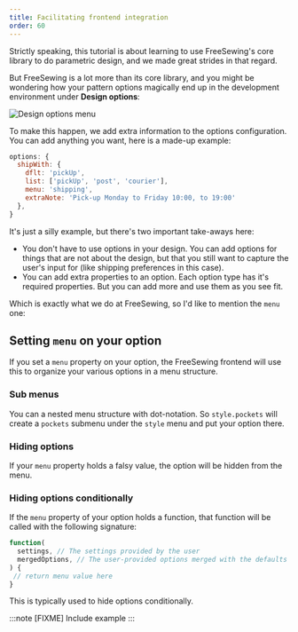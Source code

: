 ```yaml
---
title: Facilitating frontend integration
order: 60
---
```


Strictly speaking, this tutorial is about learning to use FreeSewing's core
library to do parametric design, and we made great strides in that regard.

But FreeSewing is a lot more than its core library, and you might be wondering
how your pattern options magically end up in the development environment under
**Design options**:

![Design options menu](./options.png)

To make this happen, we add extra information to the options configuration.
You can add anything you want, here is a made-up example:

```mjs
options: {
  shipWith: {
    dflt: 'pickUp',
    list: ['pickUp', 'post', 'courier'],
    menu: 'shipping',
    extraNote: 'Pick-up Monday to Friday 10:00, to 19:00'
  },
}
```

It's just a silly example, but there's two important take-aways here:

- You don't have to use options in your design. You can add options for things
  that are not about the design, but that you still want to capture the user's
  input for (like shipping preferences in this case).
- You can add extra properties to an option. Each option type has it's required
  properties. But you can add more and use them as you see fit.

Which is exactly what we do at FreeSewing, so I'd like to mention the `menu` one:

## Setting `menu` on your option

If you set a `menu` property on your option, the FreeSewing frontend will use
this to organize your various options in a menu structure.

### Sub menus

You can a nested menu structure with dot-notation. So `style.pockets` will
create a `pockets` submenu under the `style` menu and put your option there.

### Hiding options

If your `menu` property holds a falsy value, the option will be hidden from the
menu.

### Hiding options conditionally

If the `menu` property of your option holds a function, that function will be called with the following signature:

```mjs
function(
  settings, // The settings provided by the user
  mergedOptions, // The user-provided options merged with the defaults
) {
 // return menu value here
}
```

This is typically used to hide options conditionally.

:::note [FIXME]
Include example
:::
